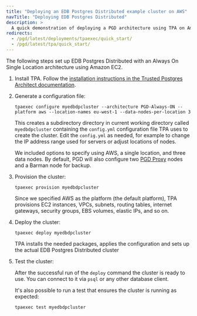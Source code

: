 ```yaml
---
title: "Deploying an EDB Postgres Distributed example cluster on AWS"
navTitle: "Deploying EDB Postgres Distributed"
description: >
  A quick demonstration of deploying a PGD architecture using TPA on Amazon EC2
redirects:
  - /pgd/latest/deployments/tpaexec/quick_start/
  - /pgd/latest/tpa/quick_start/
---
```



The following steps set up EDB Postgres Distributed with an Always On Single Location
architecture using Amazon EC2. 

1. Install TPA. Follow the [installation instructions in the Trusted Postgres Architect documentation](/tpa/latest/INSTALL/).

1. Generate a configuration file:
   
   ```shell
   tpaexec configure myedbdpcluster --architecture PGD-Always-ON --platform aws --location-names eu-west-1 --data-nodes-per-location 3 
   ```

   This creates a subdirectory directory in current working directory called `myedbdpcluster` containing the `config.yml` configuration file TPA uses to create the cluster. Edit the `config.yml` as needed, for example to change the IP address range used for servers or adjust locations of nodes.

   We included options to specify using AWS, a single location, and three data nodes. By default, PGD will also configure two [PGD Proxy](../routing/proxy/) nodes and a Barman node for backup.

1. Provision the cluster:
   
   ```shell
   tpaexec provision myedbdpcluster
   ```
   Since we specified AWS as the platform (the default platform), TPA provisions EC2 instances, VPCs, subnets, routing tables, internet gateways, security groups, EBS volumes, elastic IPs, and so on.

1. Deploy the cluster: 
   ```shell
   tpaexec deploy myedbdpcluster
   ```
   TPA installs the needed packages, applies the configuration and sets up the actual EDB Postgres Distributed cluster
   
1.  Test the cluster:
   
    After the successful run of the `deploy` command the cluster is ready to use. You can connect to it via `psql` or any other database client.

    It's also possible to run a test that ensures the cluster is running as expected:
    ```shell
    tpaexec test myedbdpcluster
    ```


